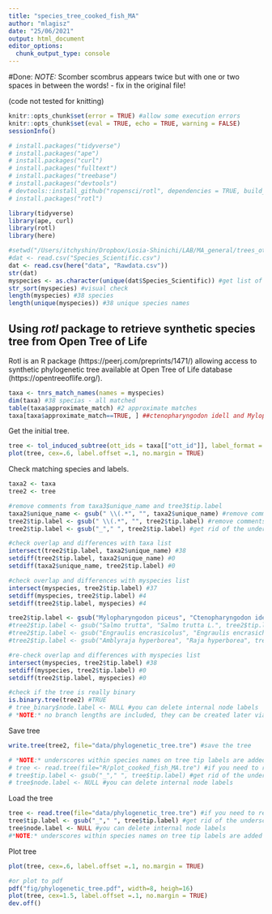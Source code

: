 ```yaml
---
title: "species_tree_cooked_fish_MA"
author: "mlagisz"
date: "25/06/2021"
output: html_document
editor_options: 
  chunk_output_type: console
---
```


#Done: *NOTE:* Scomber scombrus appears twice but with one or two spaces in between the words! - fix in the original file!

(code not tested for knitting)

```r
knitr::opts_chunk$set(error = TRUE) #allow some execution errors
knitr::opts_chunk$set(eval = TRUE, echo = TRUE, warning = FALSE)
sessionInfo()
```

```r
# install.packages("tidyverse")
# install.packages("ape")
# install.packages("curl")
# install.packages("fulltext")
# install.packages("treebase")
# install.packages("devtools")
# devtools::install_github("ropensci/rotl", dependencies = TRUE, build_vignette=TRUE)
# install.packages("rotl")
```

```r
library(tidyverse)
library(ape, curl)
library(rotl)
library(here)
```

```r
#setwd("/Users/itchyshin/Dropbox/Losia-Shinichi/LAB/MA_general/trees_other/Cat_cooked_fish_MA")
#dat <- read.csv("Species_Scientific.csv")
dat <- read.csv(here("data", "Rawdata.csv"))
str(dat)
myspecies <- as.character(unique(dat$Species_Scientific)) #get list of species
str_sort(myspecies) #visual check
length(myspecies) #38 species
length(unique(myspecies)) #38 unique species names
```

## Using *rotl* package to retrieve synthetic species tree from Open Tree of Life

Rotl is an R package (https://peerj.com/preprints/1471/) allowing access to synthetic phylogenetic tree available at Open Tree of Life database (https://opentreeoflife.org/).   

```r
taxa <- tnrs_match_names(names = myspecies)
dim(taxa) #38 specias - all matched
table(taxa$approximate_match) #2 approximate matches
taxa[taxa$approximate_match==TRUE, ] ##ctenopharyngodon idell and Mylopharyngodon piceus are two species of carp from China, the other approximation is ok
```

Get the initial tree.  

```r
tree <- tol_induced_subtree(ott_ids = taxa[["ott_id"]], label_format = "name")  
plot(tree, cex=.6, label.offset =.1, no.margin = TRUE)
```

Check matching species and labels.

```r
taxa2 <- taxa
tree2 <- tree

#remove comments from taxa3$unique_name and tree3$tip.label
taxa2$unique_name <- gsub(" \\(.*", "", taxa2$unique_name) #remove comments
tree2$tip.label <- gsub(" \\(.*", "", tree2$tip.label) #remove comments
tree2$tip.label <- gsub("_"," ", tree2$tip.label) #get rid of the underscores

#check overlap and differences with taxa list
intersect(tree2$tip.label, taxa2$unique_name) #38
setdiff(tree2$tip.label, taxa2$unique_name) #0
setdiff(taxa2$unique_name, tree2$tip.label) #0

#check overlap and differences with myspecies list
intersect(myspecies, tree2$tip.label) #37
setdiff(myspecies, tree2$tip.label) #4
setdiff(tree2$tip.label, myspecies) #4

tree2$tip.label <- gsub("Mylopharyngodon piceus", "Ctenopharyngodon idell", tree2$tip.label) #replace with the original name
#tree2$tip.label <- gsub("Salmo trutta", "Salmo trutta L.", tree2$tip.label) #replace with original name - BEST change in the original data file!
#tree2$tip.label <- gsub("Engraulis encrasicolus", "Engraulis encrasicholus", tree2$tip.label) #replace with original name - BEST change in the original data
#tree2$tip.label <- gsub("Amblyraja hyperborea", "Raja hyperborea", tree2$tip.label) #replace with original name - BEST change in the original data

#re-check overlap and differences with myspecies list
intersect(myspecies, tree2$tip.label) #38
setdiff(myspecies, tree2$tip.label) #0
setdiff(tree2$tip.label, myspecies) #0

#check if the tree is really binary 
is.binary.tree(tree2) #TRUE
# tree_binary$node.label <- NULL #you can delete internal node labels
# *NOTE:* no branch lengths are included, they can be created later via simulations.   
```

Save tree

```r
write.tree(tree2, file="data/phylogenetic_tree.tre") #save the tree

# *NOTE:* underscores within species names on tree tip labels are added automatically
# tree <- read.tree(file="R/plot_cooked_fish_MA.tre") #if you need to read in the tree
# tree$tip.label <- gsub("_"," ", tree$tip.label) #get rid of the underscores
# tree$node.label <- NULL #you can delete internal node labels
```


Load the tree

```r
tree <- read.tree(file="data/phylogenetic_tree.tre") #if you need to read in the tree
tree$tip.label <- gsub("_"," ", tree$tip.label) #get rid of the underscores
tree$node.label <- NULL #you can delete internal node labels
#*NOTE:* underscores within species names on tree tip labels are added automatically
```

Plot tree

```r
plot(tree, cex=.6, label.offset =.1, no.margin = TRUE)

#or plot to pdf
pdf("fig/phylogenetic_tree.pdf", width=8, heigh=16)
plot(tree, cex=1.5, label.offset =.1, no.margin = TRUE)
dev.off()
```
